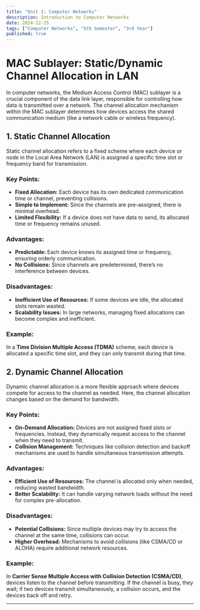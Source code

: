 ```yaml
---
title: "Unit 1: Computer Networks"
description: Introduction to Computer Networks
date: 2024-12-25
tags: ["Computer Networks", "5th Semester", "3rd Year"]
published: true
---
```




# MAC Sublayer: Static/Dynamic Channel Allocation in LAN

In computer networks, the Medium Access Control (MAC) sublayer is a crucial component of the data link layer, responsible for controlling how data is transmitted over a network. The channel allocation mechanism within the MAC sublayer determines how devices access the shared communication medium (like a network cable or wireless frequency).

## 1. **Static Channel Allocation**
Static channel allocation refers to a fixed scheme where each device or node in the Local Area Network (LAN) is assigned a specific time slot or frequency band for transmission. 

### **Key Points:**
- **Fixed Allocation:** Each device has its own dedicated communication time or channel, preventing collisions.
- **Simple to Implement:** Since the channels are pre-assigned, there is minimal overhead.
- **Limited Flexibility:** If a device does not have data to send, its allocated time or frequency remains unused.

### **Advantages:**
- **Predictable:** Each device knows its assigned time or frequency, ensuring orderly communication.
- **No Collisions:** Since channels are predetermined, there’s no interference between devices.
  
### **Disadvantages:**
- **Inefficient Use of Resources:** If some devices are idle, the allocated slots remain wasted.
- **Scalability Issues:** In large networks, managing fixed allocations can become complex and inefficient.

### Example: 
In a **Time Division Multiple Access (TDMA)** scheme, each device is allocated a specific time slot, and they can only transmit during that time.

## 2. **Dynamic Channel Allocation**
Dynamic channel allocation is a more flexible approach where devices compete for access to the channel as needed. Here, the channel allocation changes based on the demand for bandwidth.

### **Key Points:**
- **On-Demand Allocation:** Devices are not assigned fixed slots or frequencies. Instead, they dynamically request access to the channel when they need to transmit.
- **Collision Management:** Techniques like collision detection and backoff mechanisms are used to handle simultaneous transmission attempts.

### **Advantages:**
- **Efficient Use of Resources:** The channel is allocated only when needed, reducing wasted bandwidth.
- **Better Scalability:** It can handle varying network loads without the need for complex pre-allocation.

### **Disadvantages:**
- **Potential Collisions:** Since multiple devices may try to access the channel at the same time, collisions can occur.
- **Higher Overhead:** Mechanisms to avoid collisions (like CSMA/CD or ALOHA) require additional network resources.

### Example:
In **Carrier Sense Multiple Access with Collision Detection (CSMA/CD)**, devices listen to the channel before transmitting. If the channel is busy, they wait; if two devices transmit simultaneously, a collision occurs, and the devices back off and retry.

---
